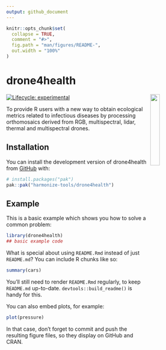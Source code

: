 ```yaml
---
output: github_document
---
```


<!-- README.md is generated from README.Rmd. Please edit that file -->

```r
knitr::opts_chunk$set(
  collapse = TRUE,
  comment = "#>",
  fig.path = "man/figures/README-",
  out.width = "100%"
)
```

# drone4health

<img src="man/figures/drone4health.svg" align="right" hspace="10" vspace="0" width="22%">

<!-- badges: start -->
[![Lifecycle:
experimental](https://img.shields.io/badge/lifecycle-experimental-orange.svg)](https://lifecycle.r-lib.org/articles/stages.html#experimental)

<!-- badges: end -->

To provide R users with a new way to obtain ecological metrics related to infectious diseases by processing orthomosaics derived from RGB, multispectral, lidar, thermal and multispectral drones.

## Installation

You can install the development version of drone4health from [GitHub](https://github.com/) with:

``` r
# install.packages("pak")
pak::pak("harmonize-tools/drone4health")
```

## Example

This is a basic example which shows you how to solve a common problem:

```r
library(drone4health)
## basic example code
```

What is special about using `README.Rmd` instead of just `README.md`? You can include R chunks like so:

```r
summary(cars)
```

You'll still need to render `README.Rmd` regularly, to keep `README.md` up-to-date. `devtools::build_readme()` is handy for this.

You can also embed plots, for example:

```r
plot(pressure)
```

In that case, don't forget to commit and push the resulting figure files, so they display on GitHub and CRAN.
